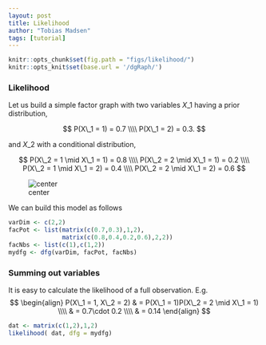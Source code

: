 ```yaml
---
layout: post
title: Likelihood
author: "Tobias Madsen"
tags: [tutorial]
---
```


```r
knitr::opts_chunk$set(fig.path = "figs/likelihood/")
knitr::opts_knit$set(base.url = '/dgRaph/')
```

<!--
Build post
setwd("../gh-pages-dgRaph/")
library(knitr)
render_jekyll()
knit(input = "../gh-pages-dgRaph/knitr//likelihood.Rmd", output = "../gh-pages-dgRaph/_posts/2015-06-19-Likelihood.md")
setwd("../dgRaph/")
-->

### Likelihood 

Let us build a simple factor graph with two variables $X\_1$ having a prior distribution,

$$
P(X\_1 = 1) = 0.7 \\\\
P(X\_1 = 2) = 0.3.
$$

and $X\_2$ with a conditional distribution,

$$
P(X\_2 = 1 \mid X\_1 = 1) = 0.8 \\\\
P(X\_2 = 2 \mid X\_1 = 1) = 0.2 \\\\
P(X\_2 = 1 \mid X\_1 = 2) = 0.4 \\\\
P(X\_2 = 2 \mid X\_1 = 2) = 0.6
$$

![center](/dgRaph/figs/shared/mixture_fac.svg)

We can build this model as follows

```r
varDim <- c(2,2)
facPot <- list(matrix(c(0.7,0.3),1,2),
               matrix(c(0.8,0.4,0.2,0.6),2,2))
facNbs <- list(c(1),c(1,2))
mydfg <- dfg(varDim, facPot, facNbs)
```

### Summing out variables

It is easy to calculate the likelihood of a full observation. E.g.
$$
\begin{align}
P(X\_1 = 1, X\_2 = 2) & = P(X\_1 = 1)P(X\_2 = 2 \mid X\_1 = 1) \\\\
                      & = 0.7\cdot 0.2 \\\\
                      & = 0.14
\end{align}
$$

```r
dat <- matrix(c(1,2),1,2)
likelihood( dat, dfg = mydfg)
```
